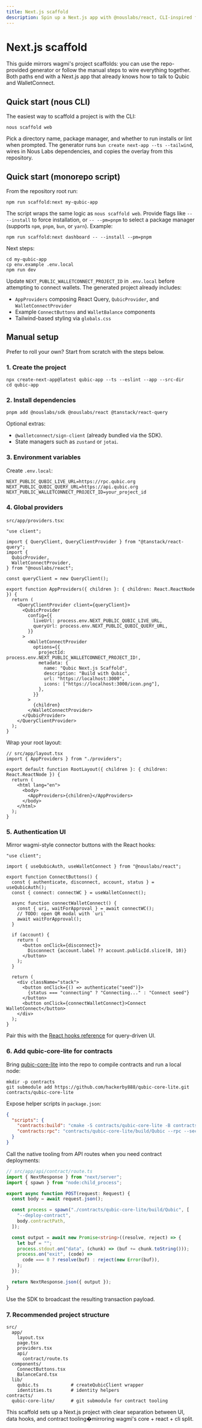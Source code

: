 ```yaml
---
title: Next.js scaffold
description: Spin up a Next.js app with @nouslabs/react, CLI-inspired flows, and qubic-core-lite for contract work.
---
```


# Next.js scaffold

This guide mirrors wagmi's project scaffolds: you can use the repo-provided generator or follow the manual steps to wire everything together. Both paths end with a Next.js app that already knows how to talk to Qubic and WalletConnect.

## Quick start (nous CLI)

The easiest way to scaffold a project is with the CLI:

```
nous scaffold web
```

Pick a directory name, package manager, and whether to run installs or lint when prompted. The generator runs `bun create next-app --ts --tailwind`, wires in Nous Labs dependencies, and copies the overlay from this repository.

## Quick start (monorepo script)

From the repository root run:

```
npm run scaffold:next my-qubic-app
```

The script wraps the same logic as `nous scaffold web`. Provide flags like `-- --install` to force installation, or `-- --pm=pnpm` to select a package manager (supports `npm`, `pnpm`, `bun`, or `yarn`). Example:

```
npm run scaffold:next dashboard -- --install --pm=pnpm
```

Next steps:

```
cd my-qubic-app
cp env.example .env.local
npm run dev
```

Update `NEXT_PUBLIC_WALLETCONNECT_PROJECT_ID` in `.env.local` before attempting to connect wallets. The generated project already includes:

- `AppProviders` composing React Query, `QubicProvider`, and `WalletConnectProvider`
- Example `ConnectButtons` and `WalletBalance` components
- Tailwind-based styling via `globals.css`

## Manual setup

Prefer to roll your own? Start from scratch with the steps below.

### 1. Create the project

```
npx create-next-app@latest qubic-app --ts --eslint --app --src-dir
cd qubic-app
```

### 2. Install dependencies

```
pnpm add @nouslabs/sdk @nouslabs/react @tanstack/react-query
```

Optional extras:

- `@walletconnect/sign-client` (already bundled via the SDK).
- State managers such as `zustand` or `jotai`.

### 3. Environment variables

Create `.env.local`:

```dotenv
NEXT_PUBLIC_QUBIC_LIVE_URL=https://rpc.qubic.org
NEXT_PUBLIC_QUBIC_QUERY_URL=https://api.qubic.org
NEXT_PUBLIC_WALLETCONNECT_PROJECT_ID=your_project_id
```

### 4. Global providers

`src/app/providers.tsx`:

```tsx
"use client";

import { QueryClient, QueryClientProvider } from "@tanstack/react-query";
import {
  QubicProvider,
  WalletConnectProvider,
} from "@nouslabs/react";

const queryClient = new QueryClient();

export function AppProviders({ children }: { children: React.ReactNode }) {
  return (
    <QueryClientProvider client={queryClient}>
      <QubicProvider
        config={{
          liveUrl: process.env.NEXT_PUBLIC_QUBIC_LIVE_URL,
          queryUrl: process.env.NEXT_PUBLIC_QUBIC_QUERY_URL,
        }}
      >
        <WalletConnectProvider
          options={{
            projectId: process.env.NEXT_PUBLIC_WALLETCONNECT_PROJECT_ID!,
            metadata: {
              name: "Qubic Next.js Scaffold",
              description: "Build with Qubic",
              url: "https://localhost:3000",
              icons: ["https://localhost:3000/icon.png"],
            },
          }}
        >
          {children}
        </WalletConnectProvider>
      </QubicProvider>
    </QueryClientProvider>
  );
}
```

Wrap your root layout:

```tsx
// src/app/layout.tsx
import { AppProviders } from "./providers";

export default function RootLayout({ children }: { children: React.ReactNode }) {
  return (
    <html lang="en">
      <body>
        <AppProviders>{children}</AppProviders>
      </body>
    </html>
  );
}
```

### 5. Authentication UI

Mirror wagmi-style connector buttons with the React hooks:

```tsx
"use client";

import { useQubicAuth, useWalletConnect } from "@nouslabs/react";

export function ConnectButtons() {
  const { authenticate, disconnect, account, status } = useQubicAuth();
  const { connect: connectWC } = useWalletConnect();

  async function connectWalletConnect() {
    const { uri, waitForApproval } = await connectWC();
    // TODO: open QR modal with `uri`
    await waitForApproval();
  }

  if (account) {
    return (
      <button onClick={disconnect}>
        Disconnect {account.label ?? account.publicId.slice(0, 10)}
      </button>
    );
  }

  return (
    <div className="stack">
      <button onClick={() => authenticate("seed")}>
        {status === "connecting" ? "Connecting..." : "Connect seed"}
      </button>
      <button onClick={connectWalletConnect}>Connect WalletConnect</button>
    </div>
  );
}
```

Pair this with the [React hooks reference](/docs/react/hooks) for query-driven UI.

### 6. Add qubic-core-lite for contracts

Bring [qubic-core-lite](https://github.com/hackerby888/qubic-core-lite) into the repo to compile contracts and run a local node:

```
mkdir -p contracts
git submodule add https://github.com/hackerby888/qubic-core-lite.git contracts/qubic-core-lite
```

Expose helper scripts in `package.json`:

```json
{
  "scripts": {
    "contracts:build": "cmake -S contracts/qubic-core-lite -B contracts/qubic-core-lite/build && cmake --build contracts/qubic-core-lite/build",
    "contracts:rpc": "contracts/qubic-core-lite/build/Qubic --rpc --security-tick 32"
  }
}
```

Call the native tooling from API routes when you need contract deployments:

```ts
// src/app/api/contract/route.ts
import { NextResponse } from "next/server";
import { spawn } from "node:child_process";

export async function POST(request: Request) {
  const body = await request.json();

  const process = spawn("./contracts/qubic-core-lite/build/Qubic", [
    "--deploy-contract",
    body.contractPath,
  ]);

  const output = await new Promise<string>((resolve, reject) => {
    let buf = "";
    process.stdout.on("data", (chunk) => (buf += chunk.toString()));
    process.on("exit", (code) =>
      code === 0 ? resolve(buf) : reject(new Error(buf)),
    );
  });

  return NextResponse.json({ output });
}
```

Use the SDK to broadcast the resulting transaction payload.

### 7. Recommended project structure

```
src/
  app/
    layout.tsx
    page.tsx
    providers.tsx
    api/
      contract/route.ts
  components/
    ConnectButtons.tsx
    BalanceCard.tsx
  lib/
    qubic.ts            # createQubicClient wrapper
    identities.ts       # identity helpers
contracts/
  qubic-core-lite/      # git submodule for contract tooling
```

This scaffold sets up a Next.js project with clear separation between UI, data hooks, and contract tooling�mirroring wagmi's core + react + cli split.

